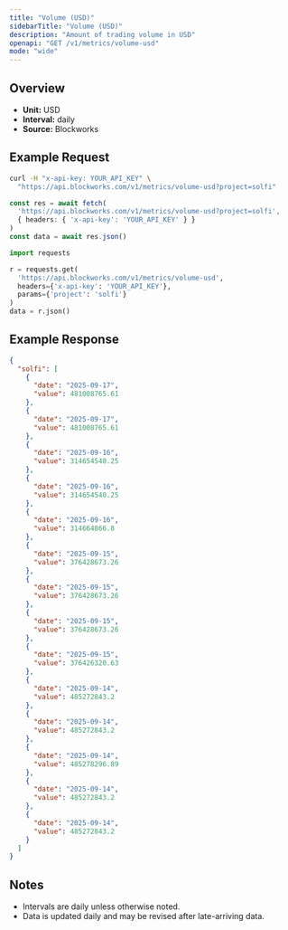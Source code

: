 ```yaml
---
title: "Volume (USD)"
sidebarTitle: "Volume (USD)"
description: "Amount of trading volume in USD"
openapi: "GET /v1/metrics/volume-usd"
mode: "wide"
---
```


## Overview

- **Unit:** USD
- **Interval:** daily
- **Source:** Blockworks

## Example Request

<CodeGroup>

```bash cURL
curl -H "x-api-key: YOUR_API_KEY" \
  "https://api.blockworks.com/v1/metrics/volume-usd?project=solfi"
```

```typescript TypeScript
const res = await fetch(
  'https://api.blockworks.com/v1/metrics/volume-usd?project=solfi',
  { headers: { 'x-api-key': 'YOUR_API_KEY' } }
)
const data = await res.json()
```

```python Python
import requests

r = requests.get(
  'https://api.blockworks.com/v1/metrics/volume-usd',
  headers={'x-api-key': 'YOUR_API_KEY'},
  params={'project': 'solfi'}
)
data = r.json()
```

</CodeGroup>

## Example Response

```json
{
  "solfi": [
    {
      "date": "2025-09-17",
      "value": 481008765.61
    },
    {
      "date": "2025-09-17",
      "value": 481008765.61
    },
    {
      "date": "2025-09-16",
      "value": 314654540.25
    },
    {
      "date": "2025-09-16",
      "value": 314654540.25
    },
    {
      "date": "2025-09-16",
      "value": 314664866.8
    },
    {
      "date": "2025-09-15",
      "value": 376428673.26
    },
    {
      "date": "2025-09-15",
      "value": 376428673.26
    },
    {
      "date": "2025-09-15",
      "value": 376428673.26
    },
    {
      "date": "2025-09-15",
      "value": 376426320.63
    },
    {
      "date": "2025-09-14",
      "value": 485272843.2
    },
    {
      "date": "2025-09-14",
      "value": 485272843.2
    },
    {
      "date": "2025-09-14",
      "value": 485278296.89
    },
    {
      "date": "2025-09-14",
      "value": 485272843.2
    },
    {
      "date": "2025-09-14",
      "value": 485272843.2
    }
  ]
}
```

## Notes
- Intervals are daily unless otherwise noted.
- Data is updated daily and may be revised after late-arriving data.